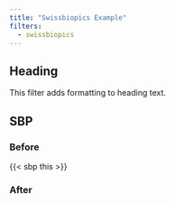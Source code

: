 ```yaml
---
title: "Swissbiopics Example"
filters:
  - swissbiopics
---
```


## Heading

This filter adds formatting to heading text.

## SBP


### Before

{{< sbp this >}}



### After






